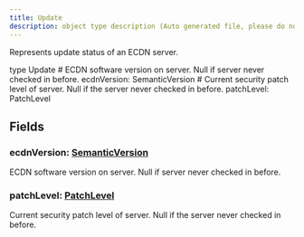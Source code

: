 ```yaml
---
title: Update
description: object type description (Auto generated file, please do not modify)
---
```



Represents update status of an ECDN server.

<GQLCodeSnippet>
<GQLLine><GQLKeyword>type</GQLKeyword> Update <GQLOpen /></GQLLine>
<GQLLine> </GQLLine>
	<GQLLine><GQLTab /><GQLComment># ECDN software version on server. Null if server never checked in before.</GQLComment></GQLLine>
	<GQLLine><GQLTab /><GQLName>ecdnVersion</GQLName>: <GQLLink href="/ecdn-api-scalars/SemanticVersion">SemanticVersion</GQLLink></GQLLine>
<GQLLine> </GQLLine>
	<GQLLine><GQLTab /><GQLComment># Current security patch level of server. Null if the server never checked in before.</GQLComment></GQLLine>
	<GQLLine><GQLTab /><GQLName>patchLevel</GQLName>: <GQLLink href="/ecdn-api-scalars/PatchLevel">PatchLevel</GQLLink></GQLLine>
<GQLLine> </GQLLine>
<GQLLine><GQLClose /></GQLLine>
</GQLCodeSnippet>


## Fields

### ecdnVersion: [SemanticVersion](/ecdn-api-scalars/SemanticVersion)
ECDN software version on server. Null if server never checked in before.


### patchLevel: [PatchLevel](/ecdn-api-scalars/PatchLevel)
Current security patch level of server. Null if the server never checked in before.


